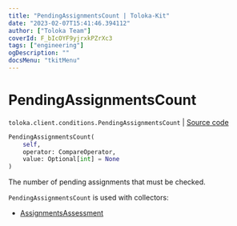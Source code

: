 ```yaml
---
title: "PendingAssignmentsCount | Toloka-Kit"
date: "2023-02-07T15:41:46.394112"
author: ["Toloka Team"]
coverId: F_bIcOYF9yjrxkPZrXc3
tags: ["engineering"]
ogDescription: ""
docsMenu: "tkitMenu"
---
```


# PendingAssignmentsCount
`toloka.client.conditions.PendingAssignmentsCount` | [Source code](https://github.com/Toloka/toloka-kit/blob/v1.1.3/src/client/conditions.py#L242)

```python
PendingAssignmentsCount(
    self,
    operator: CompareOperator,
    value: Optional[int] = None
)
```

The number of pending assignments that must be checked.

`PendingAssignmentsCount` is used with collectors:
- [AssignmentsAssessment](/docs-new/toloka-kit/reference/toloka.client.collectors.AssignmentsAssessment)
